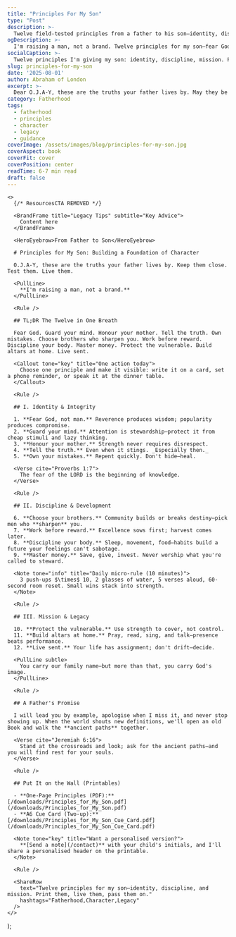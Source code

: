 ```yaml
---
title: "Principles For My Son"
type: "Post"
description: >-
  Twelve field-tested principles from a father to his son—identity, discipline, and mission—shaped for daily practice at home.
ogDescription: >-
  I'm raising a man, not a brand. Twelve principles for my son—fear God, tell the truth, master your habits, protect the vulnerable, and live sent.
socialCaption: >-
  Twelve principles I'm giving my son: identity, discipline, mission. Print them, live them, pass them on. #Fatherhood #Character #Legacy
slug: principles-for-my-son
date: '2025-08-01'
author: Abraham of London
excerpt: >-
  Dear O.J.A-Y, these are the truths your father lives by. May they be a compass for your own journey.
category: Fatherhood
tags: 
  - fatherhood
  - principles
  - character
  - legacy
  - guidance
coverImage: /assets/images/blog/principles-for-my-son.jpg
coverAspect: book
coverFit: cover
coverPosition: center
readTime: 6-7 min read
draft: false
---
```



    <>
      {/* ResourcesCTA REMOVED */}
      
      <BrandFrame title="Legacy Tips" subtitle="Key Advice">
        Content here
      </BrandFrame>

      <HeroEyebrow>From Father to Son</HeroEyebrow>

      # Principles for My Son: Building a Foundation of Character

      O.J.A-Y, these are the truths your father lives by. Keep them close. Test them. Live them.

      <PullLine>
        **I'm raising a man, not a brand.**
      </PullLine>

      <Rule />

      ## TL;DR The Twelve in One Breath

      Fear God. Guard your mind. Honour your mother. Tell the truth. Own mistakes. Choose brothers who sharpen you. Work before reward. Discipline your body. Master money. Protect the vulnerable. Build altars at home. Live sent.

      <Callout tone="key" title="One action today">
        Choose one principle and make it visible: write it on a card, set a phone reminder, or speak it at the dinner table.
      </Callout>

      <Rule />

      ## I. Identity & Integrity

      1. **Fear God, not man.** Reverence produces wisdom; popularity produces compromise.
      2. **Guard your mind.** Attention is stewardship—protect it from cheap stimuli and lazy thinking.
      3. **Honour your mother.** Strength never requires disrespect.
      4. **Tell the truth.** Even when it stings. _Especially then._
      5. **Own your mistakes.** Repent quickly. Don't hide—heal.

      <Verse cite="Proverbs 1:7">
        The fear of the LORD is the beginning of knowledge.
      </Verse>

      <Rule />

      ## II. Discipline & Development

      6. **Choose your brothers.** Community builds or breaks destiny—pick men who **sharpen** you.
      7. **Work before reward.** Excellence sows first; harvest comes later.
      8. **Discipline your body.** Sleep, movement, food—habits build a future your feelings can't sabotage.
      9. **Master money.** Save, give, invest. Never worship what you're called to steward.

      <Note tone="info" title="Daily micro-rule (10 minutes)">
        3 push-ups $\times$ 10, 2 glasses of water, 5 verses aloud, 60-second room reset. Small wins stack into strength.
      </Note>

      <Rule />

      ## III. Mission & Legacy

      10. **Protect the vulnerable.** Use strength to cover, not control.
      11. **Build altars at home.** Pray, read, sing, and talk—presence beats performance.
      12. **Live sent.** Your life has assignment; don't drift—decide.

      <PullLine subtle>
        You carry our family name—but more than that, you carry God's image.
      </PullLine>

      <Rule />

      ## A Father's Promise

      I will lead you by example, apologise when I miss it, and never stop showing up. When the world shouts new definitions, we'll open an old Book and walk the **ancient paths** together.

      <Verse cite="Jeremiah 6:16">
        Stand at the crossroads and look; ask for the ancient paths—and you will find rest for your souls.
      </Verse>

      <Rule />

      ## Put It on the Wall (Printables)

      - **One-Page Principles (PDF):** [/downloads/Principles_for_My_Son.pdf](/downloads/Principles_for_My_Son.pdf)
      - **A6 Cue Card (Two-up):** [/downloads/Principles_for_My_Son_Cue_Card.pdf](/downloads/Principles_for_My_Son_Cue_Card.pdf)

      <Note tone="key" title="Want a personalised version?">
        **[Send a note](/contact)** with your child's initials, and I'll share a personalised header on the printable.
      </Note>

      <Rule />

      <ShareRow
        text="Twelve principles for my son—identity, discipline, and mission. Print them, live them, pass them on."
        hashtags="Fatherhood,Character,Legacy"
      />
    </>
  );

